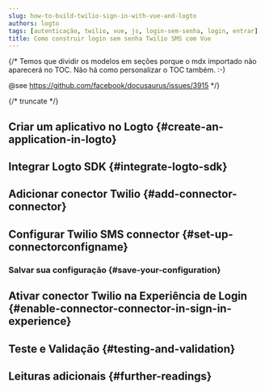 ```yaml
---
slug: how-to-build-twilio-sign-in-with-vue-and-logto
authors: logto
tags: [autenticação, twilio, vue, js, login-sem-senha, login, entrar]
title: Como construir login sem senha Twilio SMS com Vue
---
```


{/*
  Temos que dividir os modelos em seções porque o mdx importado não aparecerá no TOC.
  Não há como personalizar o TOC também. :-)

  @see https://github.com/facebook/docusaurus/issues/3915
*/}



{/* truncate */}

<Intro connector={connector} sdk="Vue" link="https://vuejs.org" />

## Criar um aplicativo no Logto \{#create-an-application-in-logto}

<CreateApplication type="Single page app" framework="Vue" />

## Integrar Logto SDK \{#integrate-logto-sdk}

<IntegrateSdk />

## Adicionar conector Twilio \{#add-connector-connector}

<AddPasswordlessConnector
  connector={connector}
  connectorType="SMS"
  passwordlessSignUpIdentifier="Phone number"
/>

## Configurar Twilio SMS connector \{#set-up-connectorconfigname}

<ConnectorGuide />

### Salvar sua configuração \{#save-your-configuration}

<SaveYourConfiguration connector={connector} />

## Ativar conector Twilio na Experiência de Login \{#enable-connector-connector-in-sign-in-experience}

<EnablePasswordlessConnector
  connectorType="SMS"
  passwordlessSignUpIdentifier="Phone number"
/>

## Teste e Validação \{#testing-and-validation}

<TestingAndValidation connector={connector} sdk="Vue" />

## Leituras adicionais \{#further-readings}

<FurtherReadings />